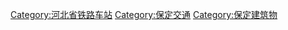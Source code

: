 [[Category:河北省铁路车站|Category:河北省铁路车站]]
[[Category:保定交通|Category:保定交通]]
[[Category:保定建筑物|Category:保定建筑物]]